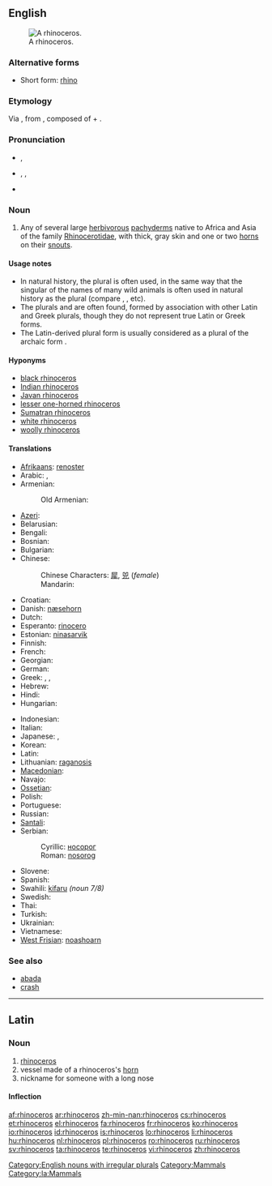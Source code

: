 {{wikipedia}}
{{also|rhinocéros}}
==English==
[[Image:Ceratotherium simum kwh.jpg|thumb|A rhinoceros.]]

===Alternative forms===
* Short form: [[rhino]]

===Etymology===
Via {{etyl|la}} {{term|lang=la|rhinoceros}},  from {{etyl|grc}} {{term|ῥινόκερως||sc=Polytonic|tr=rhinokerōs|lang=grc}}, composed of {{term|sc=polytonic|ῥίς|tr=rhis||nose}} + {{term|sc=polytonic|κέρας|tr=kéras||horn}}.

===Pronunciation===
* {{a|UK}} {{IPA|/raɪˈnɒsərəs/}}, {{SAMPA|/raI"nQs@r@s/}}
* {{a|US}} {{enPR|rī-näsʹə-rəs}}, {{IPA|/raɪˈnɑːsərəs/}}, {{SAMPA|/raI"nA:s@r@s/}}
* {{audio|en-us-rhinoceros.ogg|Audio (US)}}

===Noun===
{{en-noun|sg=rhinoceros|pl='''rhinoceros''', ''less commonly:'' '''[[rhinoceroses]]''' ''or rare, academic:'' '''[[rhinocerotes]]'''}}

# Any of several large [[herbivorous]] [[pachyderm]]s native to Africa and Asia of the family [[Rhinocerotidae]], with thick, gray skin and one or two [[horn]]s on their [[snout]]s.

====Usage notes====
{{unreferenced}}
* In natural history, the plural {{term|rhinoceros}} is often used, in the same way that the singular of the names of many wild animals is often used in natural history as the plural (compare {{term|gazelle}}, {{term|elephant}}, etc).
* The plurals {{term|rhinoceri}} and {{term|rhinoceroi}} are often found, formed by association with other Latin and Greek plurals, though they do not represent true Latin or Greek forms.
* The Latin-derived plural form {{term|rhinocerotes}} is usually considered as a plural of the archaic form {{term|rhinocerot}}.

====Hyponyms====
* [[black rhinoceros]]
* [[Indian rhinoceros]]
* [[Javan rhinoceros]]
* [[lesser one-horned rhinoceros]]
* [[Sumatran rhinoceros]]
* [[white rhinoceros]]
* [[woolly rhinoceros]]

====Translations====
{{trans-top|herbivorous pachyderm with horn(s)}}
* [[Afrikaans]]: [[renoster]]
* Arabic: {{t|ar|وحيد القرن|m|tr=waHiid al-qarn}},  {{t|ar|كركدن|m|tr=karkáddan}}
* Armenian: {{t-|hy|ռնգեղջյուր|tr=ṙngeġǰyur}}
*: Old Armenian: {{tø|xcl|ռնգեղջիւր|tr=ṙngełǰiwr|sc=Armn|xs=Old Armenian}}
* [[Azeri]]: {{t|az|kərgədan|xs=Azeri}}
* Belarusian: {{t|be|насарог|m|tr=nasaróh|xs=Belarusian}}
* Bengali: {{t|bn|গন্ডার|sc=Beng|xs=Bengali}}
* Bosnian: {{t-|bs|nosorog|m}}
* Bulgarian: {{t+|bg|носорог|m|tr=nosoróg}}
* Chinese:
*: Chinese Characters: [[犀]], [[兕]] (''female'')
*: Mandarin: {{t-|cmn|犀牛|tr=xīniú|sc=Hani}}
* Croatian: {{t-|hr|nosorog|m|alt=nȍsorog}}
* Danish: [[næsehorn]] {{n}}
* Dutch: {{t+|nl|neushoorn|m}}
* Esperanto: [[rinocero]]
* Estonian: [[ninasarvik]]
* Finnish: {{t+|fi|sarvikuono}}
* French: {{t+|fr|rhinocéros|m}}
* Georgian: {{t-|ka|მარტორქა|tr=martork'i|sc=Geor|xs=Georgian}}
* German: {{t+|de|Nashorn|m}}
* Greek: {{t+|el|ρινόκερος|m|tr=rinókeros}}, {{t|el|ρινόκερως|m|tr=rinókeros}}, {{t|el|ριονκερώντος|m|tr=rionkeróntos}}
* Hebrew: {{t+|he|קרנף|m}}
* Hindi: {{t|hi|गैंडा|xs=Hindi}}
* Hungarian: {{t+|hu|rinocérosz}}
{{trans-mid}}
* Indonesian: {{t|id|badak|xs=Indonesian}}
* Italian: {{t+|it|rinoceronte|m}}
* Japanese: {{t+|ja|犀}},  {{t+|ja|サイ|tr=sai}}
* Korean: {{t+|ko|코뿔소|tr=koppulso|sc=Hang}}
* Latin: {{t-|la|rhinoceros|m}}
* Lithuanian: [[raganosis]] {{m}}
* [[Macedonian]]: {{t-|mk|носорог|m|tr=nósorog}}
* Navajo: {{tø|nv|déélgééd}}
* [[Ossetian]]: {{tø|os|сыкъафындз|tr=sykhafyndz}}
* Polish: {{t+|pl|nosorożec|m}}
* Portuguese: {{t+|pt|rinoceronte|m}}
* Russian: {{t+|ru|носорог|m|tr=nosoróg}}
* [[Santali]]: {{tø|sat|ᱜᱚᱱᱰ ᱜᱟᱨᱩᱲ|tr=gandd gaarurr|sc=Olck}}
* Serbian:
*: Cyrillic: [[носорог]] {{m}}
*: Roman: [[nosorog]] {{m}}
* Slovene: {{t+|sl|nosorog|m}}
* Spanish: {{t+|es|rinoceronte|m}}
* Swahili: [[kifaru]] ''(noun 7/8)''
* Swedish: {{t+|sv|noshörning|c}}
* Thai: {{t|th|แรด}}
* Turkish: {{t+|tr|gergedan}}
* Ukrainian: {{t|uk|носоріг|m|tr=nosoríh|xs=Ukrainian}}
* Vietnamese: {{t|vi|tê giác|xs=Vietnamese}}
* [[West Frisian]]: [[noashoarn]]
{{trans-bottom}}

===See also===
* [[abada]]
* [[crash]]

[[Category:English nouns with irregular plurals]]

----

==Latin==

===Noun===
{{la-noun|rhīnocerōs|rhinocerotis|rhīnocerōtis|m|third}}

# [[rhinoceros#English|rhinoceros]]
# vessel made of a rhinoceros's [[horn]]
# nickname for someone with a long nose

====Inflection====
{{la-decl-3rd|rhinoceros|rhīnocerōs|rhinocerot|rhīnocerōt}}

[[Category:Mammals]]
[[Category:la:Mammals]]

[[af:rhinoceros]]
[[ar:rhinoceros]]
[[zh-min-nan:rhinoceros]]
[[cs:rhinoceros]]
[[et:rhinoceros]]
[[el:rhinoceros]]
[[fa:rhinoceros]]
[[fr:rhinoceros]]
[[ko:rhinoceros]]
[[io:rhinoceros]]
[[id:rhinoceros]]
[[is:rhinoceros]]
[[lo:rhinoceros]]
[[li:rhinoceros]]
[[hu:rhinoceros]]
[[nl:rhinoceros]]
[[pl:rhinoceros]]
[[ro:rhinoceros]]
[[ru:rhinoceros]]
[[sv:rhinoceros]]
[[ta:rhinoceros]]
[[te:rhinoceros]]
[[vi:rhinoceros]]
[[zh:rhinoceros]]